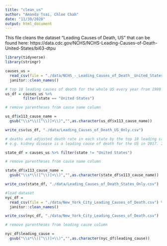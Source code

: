 ```yaml
---
title: "clean_us"
author: "Amanda Tsai, Chloe Chah"
date: "11/30/2020"
output: html_document
---
```

This file cleans the dataset "Leading Causes of Death, US" that can be found here: https://data.cdc.gov/NCHS/NCHS-Leading-Causes-of-Death-United-States/bi63-dtpu

```r
library(tidyverse)
library(stringr)
```

```r
causes_us = 
  read_csv(file = "./data/NCHS_-_Leading_Causes_of_Death__United_States.csv", col_types = "ffffid") %>%
  janitor::clean_names() 

```

```r

# top 10 leading causes of death for the whole US every year from 1999 to 2017
us_df = causes_us %>% 
        filter(state == "United States")

# remove parentheses from cause name column

us_df$x113_cause_name = 
  gsub("\\s*\\([^\\)]+\\)","",as.character(us_df$x113_cause_name))

write_csv(us_df, "./data/Leading_Causes_of_Death_US_Only.csv")

# deaths and adjusted death rate in each state by the top 10 leading causes of death for the whole US every year (1999-2017) 
# e.g. kidney disease is a leading cause of death for the US in 2017. In NY, NJ, TX etc , there were XXX deaths by kidney disease (kidney disease doesn't have to be the leading cause in NY, NJ or TX)

state_df = causes_us %>% filter(state != "United States")

# remove parentheses from cause name column

state_df$x113_cause_name = 
  gsub("\\s*\\([^\\)]+\\)","",as.character(state_df$x113_cause_name))

write_csv(state_df, "./data/Leading_Causes_of_Death_States_Only.csv")


```


```r

#load dataset
nyc_df = 
  read_csv(file = "./data/New_York_City_Leading_Causes_of_Death.csv") %>%
  janitor::clean_names() 

write_csv(nyc_df, "./data/New_York_City_Leading_Causes_of_Death.csv")

# remove parentheses from leading cause column

nyc_df$leading_cause = 
  gsub("\\s*\\([^\\)]+\\)","",as.character(nyc_df$leading_cause))

```

